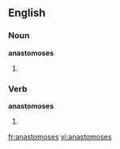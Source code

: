 ==English==

===Noun===
'''anastomoses'''

#{{plural of|anastomosis}}

===Verb===
'''anastomoses'''

# {{third-person singular of|[[anastomose]]}}

[[fr:anastomoses]]
[[vi:anastomoses]]